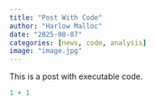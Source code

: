 ```yaml
---
title: "Post With Code"
author: "Harlow Malloc"
date: "2025-08-07"
categories: [news, code, analysis]
image: "image.jpg"
---
```


This is a post with executable code.

```r
1 + 1
```
